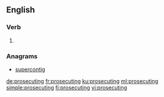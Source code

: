 ==English==

===Verb===
{{head|en|present participle}}

# {{present participle of|prosecute|lang=en|nocat=1}}

===Anagrams===
* [[supercontig#English|supercontig]]

[[de:prosecuting]]
[[fr:prosecuting]]
[[ku:prosecuting]]
[[ml:prosecuting]]
[[simple:prosecuting]]
[[fi:prosecuting]]
[[vi:prosecuting]]